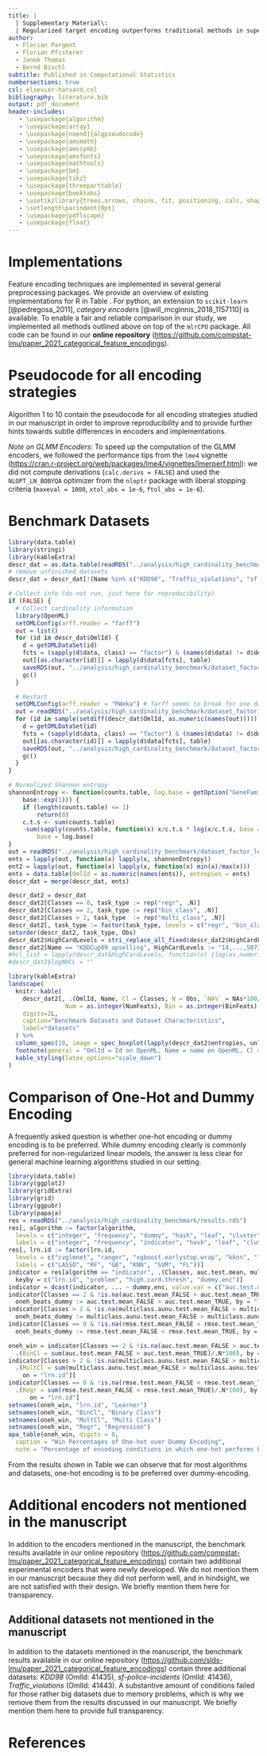 ```yaml
---
title: |
  | Supplementary Material\:
  | Regularized target encoding outperforms traditional methods in supervised machine learning with high cardinality features
author:
  - Florian Pargent
  - Florian Pfisterer
  - Janek Thomas
  - Bernd Bischl
subtitle: Published in Computational Statistics
numbersections: true
csl: elsevier-harvard.csl
bibliography: literature.bib
output: pdf_document
header-includes:
   - \usepackage{algorithm}
   - \usepackage{array}
   - \usepackage[noend]{algpseudocode}
   - \usepackage{amsmath}
   - \usepackage{amssymb}
   - \usepackage{amsfonts}
   - \usepackage{mathtools}
   - \usepackage{bm}
   - \usepackage{tikz}
   - \usepackage{threeparttable}
   - \usepackage{booktabs}
   - \usetikzlibrary{trees,arrows, chains, fit, positioning, calc, shapes, shadows}
   - \setlength\parindent{0pt}
   - \usepackage{pdflscape}
   - \usepackage{float}
---
```


# Implementations

Feature encoding techniques are implemented in several general preprocessing packages.
We provide an overview of existing implementations for R in Table \ref{tab:impls}.
For python, an extension to `scikit-learn` [@pedregosa_2011], *category encoders* [@will_mcginnis_2018_1157110] is available.
To enable a fair and reliable comparison in our study, we implemented all methods outlined above on top of the `mlrCPO` package.
All code can be found in our **online repository** (<https://github.com/compstat-lmu/paper_2021_categorical_feature_encodings>).

\begin{table}[H]
\centering
\begin{tabular}{|ccp{0.43\linewidth}|}
\hline
encoding method  & regularization & package \\
\hline
indicator        & --                &  \tt{stats} \newline \tt{embed}  \newline \tt{mlrCPO} \newline \tt{mlr3pipelines} \\
\hline
hash             & --                &  \tt{FeatureHashing} \newline \tt{embed} \\
\hline
impact           & smoothing         & \tt{embed} \newline \tt{mlrCPO} \newline \tt{mlr3pipelines} \\
\hline
impact           & cross-validation  & \tt{vtreat} \newline \texttt{mlr3pipelines} (via vtreat) \\
\hline
regularized impact (glmm) & --            & \tt{embed} \newline \tt{mlr3pipelines} \\
\hline
\end{tabular}
\caption{
  Overview over existing encoding implementations in R. Implementations can deviate from the algorithms described in our manuscript by minor implementation details.
  Indicator encoding encloses a variety of methods (one-hot, dummy, helmert encoding etc.)}
\label{tab:impls}
\end{table}

# Pseudocode for all encoding strategies \label{algos}

Algorithm $1$ to $10$ contain the pseudocode for all encoding strategies studied in our manuscript in order to improve reproducibility and to provide further hints towards subtle differences in encoders and implementations.


\begin{algorithm}[H]
  \caption{Integer Encoding}
  \begin{algorithmic}
    \State \underline{Training:}
    \State compute random permutation $\boldsymbol{int} = (int_1, \dots, int_k, \dots, int_L)^T$ of $(1, \dots, L)^T$
      \ForAll{$x^{train}_i \in \boldsymbol{x}^{train}$}\ {$\hat{x}^{train}_i = int_k$ with $x^{train}_i = l_k$, $k = 1, \dots, L$}
      \EndFor
    \State \underline{Prediction:}
      \For{$x^{new}$}
        \State \algorithmicif\ {$x^{new} \in \mathcal{L}^{train}$}\ \algorithmicthen\ {$\hat{x}^{new} = int_k$ with $x^{new} = l_k$, $k = 1, \dots, L$}\ \algorithmicelse\ {$\hat{x}^{new} = NA$}
      \EndFor
  \end{algorithmic}
\end{algorithm}

\begin{algorithm}[H]
  \caption{Frequency Encoding}
  \begin{algorithmic}
    \State \underline{Training:}
      \ForAll{$x^{train}_i \in \boldsymbol{x}^{train}$}\ {$\hat{x}^{train}_i = \frac{N_l}{N}$ with $x^{train}_i = l$}
      \EndFor
    \State \underline{Prediction:}
      \For{$x^{new}$}
        \State \algorithmicif\ {$x^{new} \in \mathcal{L}^{train}$}\ \algorithmicthen\ {$\hat{x}^{new} = \frac{N_l}{N}$ with $x^{new} = l$}\ \algorithmicelse\ {$\hat{x}^{new} = 1$}
      \EndFor
  \end{algorithmic}
\end{algorithm}

\begin{algorithm}[H]
  \caption{One-Hot Encoding}
  \begin{algorithmic}
    \State \underline{Training:}
      \ForAll{$x^{train}_i \in \boldsymbol{x}^{train}$}
        \ForAll{$l \in \mathcal{L}^{train}$}\ $\hat{x}^{train}_{il} = I(x^{train}_i = l)$
        \EndFor
      \EndFor
    \State \underline{Prediction:}
    \For{$x^{new}$}
      \ForAll{$l \in \mathcal{L}^{train}$}
        \State \algorithmicif\ {$x^{new} \in \mathcal{L}^{train}$}\ \algorithmicthen\ {$\hat{x}^{new}_l = I(x^{new} = l)$}\ \algorithmicelse\ {$\hat{x}^{new}_l = 0$}
      \EndFor
    \EndFor
  \end{algorithmic}
\end{algorithm}

\begin{algorithm}[H]
  \caption{Dummy Encoding}
  \begin{algorithmic}
    \State \underline{Training:}
      \ForAll{$x^{train}_i \in \boldsymbol{x}^{train}$}
        \ForAll{$l \in \mathcal{L}^{train} \setminus l_{ref}$}\ {$\hat{x}^{train}_{il} = I(x^{train}_i = l)$}
        \EndFor
      \EndFor
    \State \underline{Prediction:}
    \For{$x^{new}$}
      \ForAll{$l \in \mathcal{L}^{train} \setminus l_{ref}$}
        \State \algorithmicif\ {$x^{new} \in \mathcal{L}^{train}$}\ \algorithmicthen\ {$\hat{x}^{new}_l = I(x^{new} = l)$}\ \algorithmicelse\ {$\hat{x}^{new}_l = NA$}
      \EndFor
    \EndFor
  \end{algorithmic}
\end{algorithm}

\begin{algorithm}[H]
  \caption{Hash Encoding}
  \begin{algorithmic}
    \State \underline{Training:} require $hash.size \in \mathbb{N}$
      \ForAll{$l \in \mathcal{L}^{train}$}\ {$ind_l = (hash(l) \mod hash.size) + 1$, $ind_l \in \mathbb{N}$, $hash(l) \in \mathbb{N}$}
      \EndFor
    \State 1. define matrix $\boldsymbol{D}^{N \times hash.size}$ with $d_{ih} = 1$ if $ind_l = h$ and $d_{ih} = 0$ if $ind_l \neq h$, $x^{train}_i = l$
    \State 2. $\boldsymbol{D} \rightarrow \tilde{\boldsymbol{D}}^{N \times V}$ with $V \leq hash.size$, by dropping constant columns in $\boldsymbol{D}$
      \ForAll{$x^{train}_i \in \boldsymbol{x}^{train}$}\ {$\hat{x}^{train}_{iv} = \tilde{d}_{iv}$}
      \EndFor
    \State \underline{Prediction:}
    \For{$x^{new}$}
      \State $ind^{new} = (hash(x^{new}) \mod hash.size) + 1$
      \State $\boldsymbol{d}^{new}$ of length $hash.size$ with $d^{new}_h = 1$ if $ind^{new} = h$ and $d^{new}_h = 1$ if $ind^{new} \neq h$
      \State $\boldsymbol{d}^{new} \rightarrow \tilde{\boldsymbol{d}}^{new}$ of length $V$, by dropping columns which were constant in $\boldsymbol{D}$
        \ForAll{$V$ columns in $\tilde{\boldsymbol{D}}$}\ {$\hat{x}^{new}_v = \tilde{d}^{new}_v$}
        \EndFor
    \EndFor
  \end{algorithmic}
\end{algorithm}

\begin{algorithm}[H]
  \caption{Leaf Encoding}
  \label{alg:leaf}
  \begin{algorithmic}
    \State \underline{Training:} require number of cross-validation folds $K \in \mathbb{N}$
    \State fit CART tree on $\mathcal{D}^{train}$ with complexity pruning based on $K$-fold cross-validation
      \ForAll{$x^{train}_i \in \boldsymbol{x}^{train}$}
        $\tilde{x}_i = t$ with $x^{train}_i$ in terminal node $t$
      \EndFor
    \State \underline{Prediction:}
    \For{$x^{new}$}
        \If{$x^{new} \in \mathcal{L}^{train}$}\ {$\tilde{x}^{new} = t$ with $x^{new}$ in terminal node $t$}
        \Else\ {$\tilde{x}^{new} = b$ where $b$ indicates the biggest terminal node}
        \EndIf
    \EndFor
  \end{algorithmic}
\end{algorithm}

\begin{algorithm}[H]
  \caption{Impact Encoding Regression}
  \begin{algorithmic}
    \State \underline{Training:} require smoothing parameter $\epsilon \in \mathbb{R}$
    \ForAll{$l \in \mathcal{L}^{train}$}\ {$\delta_l = \frac{\sum_{i:x^{train}_i = l} y^{train}_i + \epsilon \cdot \bar{y}^{train}}{N_l + \epsilon} -\bar{y}^{train}$ with $\bar{y}^{train} = \frac{\sum^{N}_{i=1} y^{train}_i}{N}$}
    \EndFor
    \ForAll{$x^{train}_i \in \boldsymbol{x}^{train}$}\ {$\hat{x}^{train}_{i} = \delta_{l}$ with $x^{train}_i = l$}
    \EndFor
    \State \underline{Prediction:}
      \For{$x^{new}$}
        \State \algorithmicif\ {$x^{new} \in \mathcal{L}^{train}$}\ \algorithmicthen\ {$\hat{x}^{new} = \delta_{l}$ with $x^{new} = l$}\ \algorithmicelse\ {$\hat{x}^{new} = 0$}
      \EndFor
  \end{algorithmic}
\end{algorithm}

\begin{algorithm}[H]
  \caption{Impact Encoding Classification}
  \begin{algorithmic}
    \State \underline{Training:} require smoothing parameter $\epsilon \in \mathbb{R}$
      \ForAll{$c \in \mathcal{C}$}
        \State $p_c = \frac{N_c}{N}$, $p^{new}_c = \frac{N_c + \epsilon}{N + 2\epsilon}$, $logit_c = \log(\frac{p_c}{1-p_c})$, $logit^{new}_c = \log(\frac{p^{new}_c}{1 - p^{new}_c})$
        \State $\delta^{new}_c = logit^{new}_c - logit_c$
        \ForAll{$l \in \mathcal{L}^{train}$}
          \State $p_{lc} = \frac{\sum_{i: x^{train}_i = l} I(y^{train}_i = c) + \epsilon}{N_l + 2 \epsilon}$, $logit_{lc} = \log(\frac{p_{lc}}{1 - p_{lc}})$
          \State $\delta_{lc} = logit_{lc} - logit_c$
        \EndFor
      \EndFor
      \ForAll{$x^{train}_i \in \boldsymbol{x}^{train}$}\ {$\hat{x}^{train}_{ic} = \delta_{lc}$ with $x^{train}_i = l$}
      \EndFor
    \State \underline{Prediction:}
      \For{$x^{new}$}
        \ForAll{$c$ in $\mathcal{C}$}
          \State \algorithmicif\ {$x^{new} \in \mathcal{L}^{train}$}\ \algorithmicthen\ {$\hat{x}^{new}_{c} = \delta_{lc}$ with $x^{new} = l$}\ \algorithmicelse\ {$\hat{x}^{new}_c = \delta^{new}_c$}
        \EndFor
      \EndFor
  \end{algorithmic}
\end{algorithm}

\begin{algorithm}[H]
  \caption{GLMM Encoding Regression}
  \label{alg:glmm-regr}
  \begin{algorithmic}
    \State \underline{Training:} require $n.folds \in \mathbb{N}$
     \State fit simple random intercept model: $y^{train}_i = \beta_{0l} + \epsilon_{i} = \gamma_{oo} + u_l + \epsilon_{i}$ on $\mathcal{D}^{train}$
     \State with $u_l \overset{iid}{\sim} N(0,\tau^2)$, $\epsilon_i \overset{iid}{\sim} N(0,\sigma^2)$ and $x^{train}_i = l$, $l \in \mathcal{L}^{train}$
    \If{$n.folds = 1$}
      \ForAll{$x^{train}_i \in \boldsymbol{x}^{train}$}
        \State $\hat{x}^{train}_i = \hat{\beta}_{0l}^{\mathcal{D}^{train}}$ with $x^{train}_i = l$
      \EndFor
    \Else\ {use $n.folds$ cross-validation scheme to make training sets $\mathcal{D}^{train}_1, \dots, \mathcal{D}^{train}_{n.folds}$}
      \State and fit simple random intercept model on each $\mathcal{D}^{train}_{m}$
      \ForAll{$x^{train}_i \in \boldsymbol{x}^{train}$}
        \State $\hat{x}^{train}_i = \hat{\beta}_{0l}^{\mathcal{D}^{train}}$ with $x^{train}_i = l$ based on the model m
        \State with $(x^{train}_i, y^{train}_i) \notin \mathcal{D}^{train}_m$
      \EndFor
    \EndIf
    \State \underline{Prediction:}
    \For{$x^{new}$}
      \If{$x^{new} \in \mathcal{L}^{train}$}
        \State $\hat{x}^{new} = \hat{\beta}_{0l}^{\mathcal{D}^{train}}$ with $x^{new} = l$ based on full model fitted on $\mathcal{D}^{train}$
      \Else\ {$\hat{x}^{new} = \hat{\gamma}_{00}$ based on full model fitted on $\mathcal{D}^{train}$}
      \EndIf
    \EndFor
  \end{algorithmic}
\end{algorithm}

\begin{algorithm}[H]
  \caption{GLMM Encoding Binary Classification}
  \label{alg:glmm-bincl}
  \begin{algorithmic}
    \State \underline{Training:} require $n.folds \in \mathbb{N}$
    \State fit simple glmm: $E(y^{train}_i) = h(\eta_i) = \frac{\exp(\eta_i)}{1 + \exp(\eta_i)}$, $\eta_i = \beta_{0l} = \gamma_{00} + u_l$ on $\mathcal{D}^{train}$
    \State with $u_l \overset{iid}{\sim} N(0,\sigma^2)$, $y^{train}_i \overset{ind}{\sim} Be(h(\eta_i))$ and $x^{train}_i = l$, $l \in \mathcal{L}^{train}$
    \If{$n.folds = 1$}
      \ForAll{$x^{train}_i \in \boldsymbol{x}^{train}$}
        \State $\hat{x}^{train}_i = \hat{\beta}_{0l}^{\mathcal{D}^{train}}$ with $x^{train}_i = l$
      \EndFor
    \Else\ {use $n.folds$ cross-validation scheme to make training sets $\mathcal{D}^{train}_1, \dots, \mathcal{D}^{train}_{n.folds}$}
      \State and fit simple glmm on each $\mathcal{D}^{train}_{m}$
      \ForAll{$x^{train}_i \in \boldsymbol{x}^{train}$}
        \State $\hat{x}^{train}_i = \hat{\beta}_{0l}^{\mathcal{D}^{train}}$ with $x^{train}_i = l$ based on the model $m$
        \State with $(x^{train}_i, y^{train}_i) \notin \mathcal{D}^{train}_m$
      \EndFor
    \EndIf
    \State \underline{Prediction:}
    \For{$x^{new}$}
      \If{$x^{new} \in \mathcal{L}^{train}$}
        \State $\hat{x}^{new} = \hat{\beta}_{0l}^{\mathcal{D}^{train}}$ with $x^{new} = l$ based on full model fitted on $\mathcal{D}^{train}$
      \Else\ {$\hat{x}^{new} = \hat{\gamma}_{00}$ based on full model fitted on $\mathcal{D}^{train}$}
      \EndIf
    \EndFor
  \end{algorithmic}
\end{algorithm}

\begin{algorithm}[H]
  \caption{GLMM Encoding Multiclass Classification}
  \label{alg:glmm-multcl}
  \begin{algorithmic}
    \State \underline{Training:} require $n.folds \in \mathbb{N}$
    \State define response matrix $\boldsymbol{Y}^{N \times C}$ with $y_{ic} = 1$ if $y^{train}_i = c$ and $y_{ic} = 0$ if $y^{train}_i \neq c$:
    \State $\tilde{\mathcal{D}}^{train} = \{(x^{train}_i, y^{train}_{i1}, \dots, y^{train}_{iC}), \dots, (x^{train}_N, y^{train}_{N1}, \dots, y^{train}_{NC})\}$
    \ForAll{$C$ classes}
      \State fit simple glmm: $E(y^{train}_{ic}) = h(\eta_i) = \frac{\exp(\eta_i)}{1 + \exp(\eta_i)}$, $\eta_i = \beta_{0l} = \gamma_{00} + u_l$ on   $\boldsymbol{y}^{train}_c$ from $\tilde{\mathcal{D}}^{train}$
      \State with $u_l \overset{iid}{\sim} N(0,\sigma^2)$, $y^{train}_{ic} \overset{ind}{\sim} Be(h(\eta_i))$ and $x^{train}_i = l$, $l \in \mathcal{L}^{train}$
    \EndFor
    \If{$n.folds = 1$}
      \ForAll{$C$ models}
        \ForAll{$x^{train}_i \in \boldsymbol{x}^{train}$}
          \State $\hat{x}^{train}_{ic} = \hat{\beta}_{0l}^{\tilde{\mathcal{D}}^{train}}$ with $x^{train}_i = l$
        \EndFor
      \EndFor
    \Else\ {use $n.folds$ cross-validation scheme to make training sets $\tilde{\mathcal{D}}^{train}_1, \dots, \tilde{\mathcal{D}}^{train}_{n.folds}$}
    \ForAll{$C$ classes}
      \State fit simple glmm on $\boldsymbol{y}^{train}_c$ from each $\tilde{\mathcal{D}}^{train}_{m}$
      \ForAll{$x^{train}_i \in \boldsymbol{x}^{train}$}
        \State $\hat{x}^{train}_{ic} = \hat{\beta}_{0l}^{\tilde{\mathcal{D}}^{train}}$ with $x^{train}_i = l$ based on the model $m$ for class $c$
        \State with $(x^{train}_i, y^{train}_i) \notin \tilde{\mathcal{D}}^{train}_m$
      \EndFor
    \EndFor
    \EndIf
    \State \underline{Prediction:}
    \For{$x^{new}$}
      \ForAll{$C$ class models}
        \If{$x^{new} \in \mathcal{L}^{train}$}
          \State $\hat{x}^{new}_c = \hat{\beta}_{0l}^{\tilde{\mathcal{D}}^{train}}$ with $x^{new} = l$ based on full model for class $c$
        \Else\ {$\hat{x}^{new}_c = \hat{\gamma}_{00}$ based on full model for class $c$}
        \EndIf
      \EndFor
    \EndFor
  \end{algorithmic}
\end{algorithm}

*Note on GLMM Encoders:* To speed up the computation of the GLMM encoders, we followed the performance tips from the `lme4` vignette (<https://cran.r-project.org/web/packages/lme4/vignettes/lmerperf.html>): we did not compute derivations (`calc.derivs = FALSE`) and used the `NLOPT_LN_BOBYQA` optimizer from the `nloptr` package with liberal stopping criteria (`maxeval = 1000`, `xtol_abs = 1e-6`, `ftol_abs = 1e-6`).

# Benchmark Datasets

```r
library(data.table)
library(stringi)
library(kableExtra)
descr_dat = as.data.table(readRDS("../analysis/high_cardinality_benchmark/descr_dat.rds"))
# remove unfinished datasets
descr_dat = descr_dat[!(Name %in% c("KDD98", "Traffic_violations", "sf-police-incidents")),]
```

```r
# Collect info (do not run, just here for reproducibility)
if (FALSE) {
  # Collect cardinality information
  library(OpenML)
  setOMLConfig(arff.reader = "farff")
  out = list()
  for (id in descr_dat$OmlId) {
    d = getOMLDataSet(id)
    fcts = (sapply(d$data, class) == "factor") & (names(d$data) != d$desc$default.target.attribute)
    out[[as.character(id)]] = lapply(d$data[fcts], table)
    saveRDS(out, "../analysis/high_cardinality_benchmark/dataset_factor_levels.rds")
    gc()
  }

  # Restart
  setOMLConfig(arff.reader = "RWeka") # farff seems to break for one dataset
  out = readRDS("../analysis/high_cardinality_benchmark/dataset_factor_levels.rds")
  for (id in sample(setdiff(descr_dat$OmlId, as.numeric(names(out))))) {
    d = getOMLDataSet(id)
    fcts = (sapply(d$data, class) == "factor") & (names(d$data) != d$desc$default.target.attribute)
    out[[as.character(id)]] = lapply(d$data[fcts], table)
    saveRDS(out, "../analysis/high_cardinality_benchmark/dataset_factor_levels.rds")
    gc()
  }
}
```

```r
# Normalized Shannon entropy
shannonEntropy <- function(counts.table, log.base = getOption("GeneFamilies.entropy.log.base",
    base::exp(1))) {
    if (length(counts.table) <= 1)
        return(0)
    c.t.s <- sum(counts.table)
    -sum(sapply(counts.table, function(x) x/c.t.s * log(x/c.t.s, base = log.base)))/log(length(counts.table),
        base = log.base)
}
out = readRDS("../analysis/high_cardinality_benchmark/dataset_factor_levels.rds")
ents = lapply(out, function(x) lapply(x, shannonEntropy))
ent2 = lapply(out, function(x) lapply(x, function(x) min(x)/max(x)))
ents = data.table(OmlId = as.numeric(names(ents)), entropies = ents)
descr_dat = merge(descr_dat, ents)
```

```r
descr_dat2 = descr_dat
descr_dat2[Classes == 0, task_type := rep("regr", .N)]
descr_dat2[Classes == 2, task_type := rep("bin_class", .N)]
descr_dat2[Classes > 2, task_type  := rep("multi_class", .N)]
descr_dat2[, task_type := factor(task_type, levels = c("regr", "bin_class", "multi_class"))]
setorder(descr_dat2, task_type, Obs)
descr_dat2$HighCardLevels = stri_replace_all_fixed(descr_dat2$HighCardLevels, " ", "")
descr_dat2[Name == "KDDCup09_upselling", HighCardLevels := "14,...,5073,5713,13990,15415,15415"]
#hcl_list = lapply(descr_dat$HighCardLevels, function(x) {log(as.numeric(unlist(strsplit(x, #split = ","))))})
#descr_dat2$logNHCL = ""
```

```r
library(kableExtra)
landscape(
  knitr::kable(
    descr_dat2[, .(OmlId, Name, Cl = Classes, N = Obs, `NA%` = NAs*100/(Obs*(NumFeats + BinFeats + CatFeats)),
                Num = as.integer(NumFeats), Bin = as.integer(BinFeats), Cat = as.integer(CatFeats), HighCardLevels, Entropy = "")],
    digits=2L,
    caption="Benchmark Datasets and Dataset Characteristics",
    label="datasets"
  ) %>%
  column_spec(10, image = spec_boxplot(lapply(descr_dat2$entropies, unlist))) %>%
  footnote(general = "OmlId = Id on OpenML, Name = name on OpenML, Cl = classes (0: regression), N = observations, NA% = percentage of missing values, Num = numeric features, Bin = binary features, Cat = categorical features, HighCardLevels = number of levels for each categorical feature with at least 10 levels (some levels are not displayed for KDDCup09_upselling), Entropy = box-plot of normalized Shannon-entropy across levels (smaller = larger imbalance).", threeparttable = TRUE) %>%
  kable_styling(latex_options="scale_down")
)
```

\newpage
\clearpage

# Comparison of One-Hot and Dummy Encoding

A frequently asked question is whether one-hot encoding or dummy encoding is to be preferred. While dummy encoding clearly is commonly preferred for non-regularized linear models, the answer is less clear for general machine learning algorithms studied in our setting.


```r
library(data.table)
library(ggplot2)
library(gridExtra)
library(grid)
library(ggpubr)
library(papaja)
res = readRDS("../analysis/high_cardinality_benchmark/results.rds")
res[, algorithm := factor(algorithm,
  levels = c("integer", "frequency", "dummy", "hash", "leaf", "cluster", "impact", "lmer", "ranger", "none", "remove"),
  labels = c("integer", "frequency", "indicator", "hash", "leaf", "cluster", "impact", "glmm", "rf", "none", "remove"))]
res[, lrn.id := factor(lrn.id,
  levels = c("cvglmnet", "ranger", "xgboost.earlystop.wrap", "kknn", "liquidsvm", "featureless"),
  labels = c("LASSO", "RF", "GB", "KNN", "SVM", "FL"))]
indicator = res[algorithm == "indicator", .(Classes, auc.test.mean, multiclass.aunu.test.mean, rmse.test.mean),
  keyby = c("lrn.id", "problem", "high.card.thresh", "dummy.enc")]
indicator = dcast(indicator, ... ~ dummy.enc, value.var = c("auc.test.mean", "multiclass.aunu.test.mean", "rmse.test.mean"))
indicator[Classes == 2 & !is.na(auc.test.mean_FALSE > auc.test.mean_TRUE),
  oneh_beats_dummy := auc.test.mean_FALSE > auc.test.mean_TRUE, by = "lrn.id"]
indicator[Classes > 2 & !is.na(multiclass.aunu.test.mean_FALSE > multiclass.aunu.test.mean_TRUE),
  oneh_beats_dummy := multiclass.aunu.test.mean_FALSE > multiclass.aunu.test.mean_TRUE, by = "lrn.id"]
indicator[Classes == 0 & !is.na(rmse.test.mean_FALSE < rmse.test.mean_TRUE),
  oneh_beats_dummy := rmse.test.mean_FALSE < rmse.test.mean_TRUE, by = "lrn.id"]
```

```r
oneh_win = indicator[Classes == 2 & !is.na(auc.test.mean_FALSE > auc.test.mean_TRUE),
  .(BinCl = sum(auc.test.mean_FALSE > auc.test.mean_TRUE)/.N*100), by = "lrn.id"][
indicator[Classes > 2 & !is.na(multiclass.aunu.test.mean_FALSE > multiclass.aunu.test.mean_TRUE),
  .(MultCl = sum(multiclass.aunu.test.mean_FALSE > multiclass.aunu.test.mean_TRUE)/.N*100), by = "lrn.id"],
    on = "lrn.id"][
indicator[Classes == 0 & !is.na(rmse.test.mean_FALSE < rmse.test.mean_TRUE),
  .(Regr = sum(rmse.test.mean_FALSE < rmse.test.mean_TRUE)/.N*100), by = "lrn.id"],
      on = "lrn.id"]
setnames(oneh_win, "lrn.id", "Learner")
setnames(oneh_win, "BinCl", "Binary Class")
setnames(oneh_win, "MultCl", "Multi Class")
setnames(oneh_win, "Regr", "Regression")
apa_table(oneh_win, digits = 0,
  caption = "Win Percentages of One-hot over Dummy Encoding",
  note = "Percentage of encoding conditions in which one-hot performs better than dummy per task setting.")
```

From the results shown in Table \ref{tab:oneh-win} we can observe that for most algorithms and datasets, one-hot encoding is to be preferred over dummy-encoding.

# Additional encoders not mentioned in the manuscript

In addition to the encoders mentioned in the manuscript, the benchmark results available in our online repository (<https://github.com/compstat-lmu/paper_2021_categorical_feature_encodings>) contain two additional experimental encoders that were newly developed. We do not mention them in our manuscript because they did not perform well, and in hindsight, we are not satisfied with their design. We briefly mention them here for transparency.

\begin{algorithm}[H]
  \caption{Cluster Encoding}
  \label{alg:cluster}
  \begin{algorithmic}
    \State \underline{Training:} require number of desired levels $V \in \mathbb{N}$
    \If{task is regression}
      \ForAll{$l \in \mathcal{L}^{train}$}\ {$\bar{y}^{train}_l = \frac{\sum_{i:x^{train}_i = l} y^{train}_i}{N_l}$}
      \State define $\boldsymbol{v}_l = (\bar{y}^{train}_l, \delta_l)^T$ with $\delta_l = \left| N_l - \frac{\sum^{L}_{k=1} N_k}{L} \right|$
      \EndFor
    \EndIf
    \If{task is classification}
      \ForAll{$l \in \mathcal{L}^{train}$}
        \ForAll{$c \in \mathcal{C}$}\ {$s_{lc} = \sum_{i: x^{train}_i = l} I(y^{train}_i = c)$}
        \EndFor
        \State define $\boldsymbol{v}_l = (s_{l1}, \dots, s_{lC}, \delta_l)^T$ with $\delta_l = \left| N_l - \frac{\sum^{L}_{k=1} N_k}{L} \right|$
      \EndFor
    \EndIf
    \State 1. compute distance matrix $\boldsymbol{D}^{L \times L}$ with $d_{jk} = \left|\left|\boldsymbol{v}_j - \boldsymbol{v}_k\right|\right|$
    \State 2. fit hierarchical cluster analysis on $\boldsymbol{D}$
    \State 3. prune dendrogram to obtain $V$ combined levels
    \item[]
    \ForAll{$x^{train}_i \in \boldsymbol{x}^{train}$}\ {$\tilde{x}^{train}_i = v$ with $x^{train}_i$ in leaf $v$}
    \EndFor
    \State \underline{Prediction:}
    \For{$x^{new}$}
        \State \algorithmicif\ {$x^{new} \in \mathcal{L}^{train}$}\ \algorithmicthen\ {$\tilde{x}^{new} = v$ with $x^{new}$ in leaf $v$}\ \algorithmicelse\ {$\tilde{x}^{new} = NA$}
    \EndFor
  \end{algorithmic}
\end{algorithm}

\begin{algorithm}[H]
  \caption{RF Encoding Regression and Binary Classification}
  \label{alg:rf-regrbincl}
  \begin{algorithmic}
    \State \underline{Training:} require number of trees $B \in \mathbb{N}$
    \State fit random forest with trees $T_1, ..., T_B$
    \ForAll{$x^{train}_i \in \boldsymbol{x}^{train}$}
      \If{$x^{train}_i$ inbag for all $B$ trees}\ {$\hat{x}^{train}_i = \frac{1}{B}\sum^B_{b=1}T_b(x^{train}_i)$}
      \EndIf
      \State \algorithmicelse\ {$\hat{x}^{train}_i = \frac{1}{B^{OOB}_i}\sum_{b:\ x^{train}_i\ OOB\ T_b}T_b(x^{train}_i)$}
    \EndFor
    \State \underline{Prediction:}
    \For{$x^{new}$}
      \If{$x^{new} \in \mathcal{L}^{train}$}\ {$\hat{x}^{new} = \frac{1}{B}\sum^B_{b=1}T_b(x^{new})$}
      \EndIf
      \State \algorithmicelse\ $\hat{x}^{new} =  \frac{1}{B} \sum^B_{b=1} \frac{1}{L} \sum_{l \in \mathcal{L}^{train}} T_b(l)$
    \EndFor
  \end{algorithmic}
\end{algorithm}

\begin{algorithm}[H]
  \caption{RF Encoding Multiclass Classification}
  \label{alg:rf-multcl}
  \begin{algorithmic}
    \State \underline{Training:} require number of trees $B \in \mathbb{N}$
    \State fit random forest with trees $T_1, ..., T_B$
    \ForAll{$C$ classes}
    \ForAll{$x^{train}_i \in \boldsymbol{x}^{train}$}
      \If{$x^{train}_i$ inbag for all $B$ trees}\ {$\hat{x}^{train}_{ic} = \frac{1}{B}\sum^B_{b=1}T^c_b(x^{train}_i)$}
      \EndIf
      \State \algorithmicelse\ {$\hat{x}^{train}_{ic} = \frac{1}{B^{OOB}_i}\sum_{b:\ x^{train}_i\ OOB\ T_b}T^c_b(x^{train}_i)$}
    \EndFor
    \EndFor
    \State \underline{Prediction:}
    \For{$x^{new}$}
    \ForAll{$C$ classes}
      \If{$x^{new} \in \mathcal{L}^{train}$}\ {$\hat{x}^{new}_c = \frac{1}{B}\sum^B_{b=1}T^c_b(x^{new})$}
      \EndIf
      \State \algorithmicelse\ $\hat{x}^{new}_c =  \frac{1}{B} \sum^B_{b=1} \frac{1}{L} \sum_{l \in \mathcal{L}^{train}} T^c_b(l)$
    \EndFor
    \EndFor
  \end{algorithmic}
\end{algorithm}

\clearpage

## Additional datasets not mentioned in the manuscript

In addition to the datasets mentioned in the manuscript, the benchmark results available in our online repository (<https://github.com/slds-lmu/paper_2021_categorical_feature_encodings>) contain three additional datasets: *KDD98* (OmlId: 41435), *sf-police-incidents* (OmlId: 41436), *Traffic_violations* (OmlId: 41443).
A substantive amount of conditions failed for those rather big datasets due to memory problems, which is why we remove them from the results discussed in our manuscript. We briefly mention them here to provide full transparency.

References {#references .unnumbered}
==========
\raggedright
